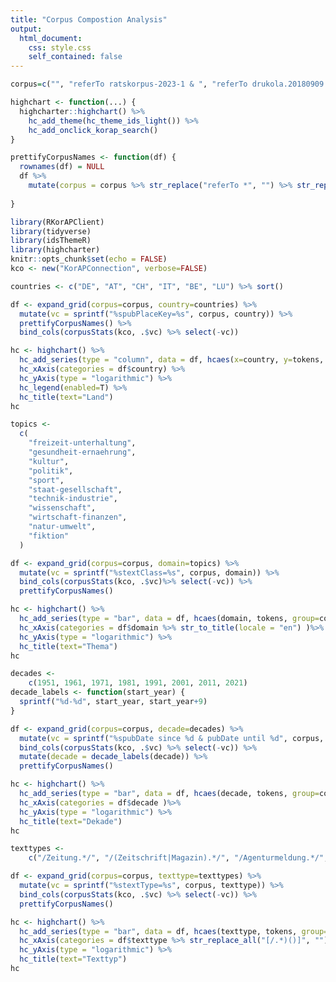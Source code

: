 ```yaml
---
title: "Corpus Compostion Analysis"
output:
  html_document:
    css: style.css
    self_contained: false
---
```


```r
corpus=c("", "referTo ratskorpus-2023-1 & ", "referTo drukola.20180909.1b_words & ")

highchart <- function(...) {
  highcharter::highchart() %>%  
    hc_add_theme(hc_theme_ids_light()) %>%
    hc_add_onclick_korap_search()
}

prettifyCorpusNames <- function(df) {
  rownames(df) = NULL
  df %>%
    mutate(corpus = corpus %>% str_replace("referTo *", "") %>% str_replace(" *& *$", "") |> str_replace("^ *$", "DeReKo-KorAP"))
  
}

library(RKorAPClient)
library(tidyverse)
library(idsThemeR)
library(highcharter)
knitr::opts_chunk$set(echo = FALSE)
kco <- new("KorAPConnection", verbose=FALSE)

```


```r
countries <- c("DE", "AT", "CH", "IT", "BE", "LU") %>% sort()

df <- expand_grid(corpus=corpus, country=countries) %>%
  mutate(vc = sprintf("%spubPlaceKey=%s", corpus, country)) %>%
  prettifyCorpusNames() %>%
  bind_cols(corpusStats(kco, .$vc) %>% select(-vc))

hc <- highchart() %>%
  hc_add_series(type = "column", data = df, hcaes(x=country, y=tokens, group=corpus)) %>%
  hc_xAxis(categories = df$country) %>%
  hc_yAxis(type = "logarithmic") %>%
  hc_legend(enabled=T) %>%
  hc_title(text="Land") 
hc
```

```r
topics <-
  c(
    "freizeit-unterhaltung",
    "gesundheit-ernaehrung",
    "kultur",
    "politik",
    "sport",
    "staat-gesellschaft",
    "technik-industrie",
    "wissenschaft",
    "wirtschaft-finanzen",
    "natur-umwelt",
    "fiktion"
  )

df <- expand_grid(corpus=corpus, domain=topics) %>%
  mutate(vc = sprintf("%stextClass=%s", corpus, domain)) %>%
  bind_cols(corpusStats(kco, .$vc)%>% select(-vc)) %>%
  prettifyCorpusNames()

hc <- highchart() %>%
  hc_add_series(type = "bar", data = df, hcaes(domain, tokens, group=corpus)) %>%
  hc_xAxis(categories = df$domain %>% str_to_title(locale = "en") )%>%
  hc_yAxis(type = "logarithmic") %>%
  hc_title(text="Thema")
hc

```


```r
decades <-
    c(1951, 1961, 1971, 1981, 1991, 2001, 2011, 2021)
decade_labels <- function(start_year) {
  sprintf("%d-%d", start_year, start_year+9)
}

df <- expand_grid(corpus=corpus, decade=decades) %>%
  mutate(vc = sprintf("%spubDate since %d & pubDate until %d", corpus, decade, decade+9)) %>%
  bind_cols(corpusStats(kco, .$vc) %>% select(-vc)) %>%
  mutate(decade = decade_labels(decade)) %>%
  prettifyCorpusNames()

hc <- highchart() %>%
  hc_add_series(type = "bar", data = df, hcaes(decade, tokens, group=corpus)) %>%
  hc_xAxis(categories = df$decade )%>%
  hc_yAxis(type = "logarithmic") %>%
  hc_title(text="Dekade")
hc


```

```r
texttypes <-
    c("/Zeitung.*/", "/(Zeitschrift|Magazin).*/", "/Agenturmeldung.*/", "/Enzyklopädie.*/", "/Diskussion.*/", "/Roman.*/", "/Newsgroup.*/", "/Tagebuch.*/", "/Sachbuch.*/")

df <- expand_grid(corpus=corpus, texttype=texttypes) %>%
  mutate(vc = sprintf("%stextType=%s", corpus, texttype)) %>%
  bind_cols(corpusStats(kco, .$vc) %>% select(-vc)) %>%
  prettifyCorpusNames()

hc <- highchart() %>%
  hc_add_series(type = "bar", data = df, hcaes(texttype, tokens, group=corpus)) %>%
  hc_xAxis(categories = df$texttype %>% str_replace_all("[/.*)()]", "") %>% str_replace_all("\\|", "/")) %>%
  hc_yAxis(type = "logarithmic") %>%
  hc_title(text="Texttyp")
hc

```

